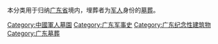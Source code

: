 本分类用于归纳[[广东省|广东省]]境内，埋葬者为[[军人|军人]]身份的[[墓葬|墓葬]]。

[[Category:中國軍人墓園|Category:中國軍人墓園]]
[[Category:广东军事史|Category:广东军事史]]
[[Category:广东纪念性建筑物|Category:广东纪念性建筑物]]
[[Category:广东墓葬|Category:广东墓葬]]